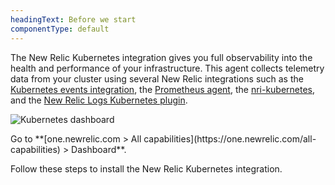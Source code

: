 ```yaml
---
headingText: Before we start
componentType: default
---
```




The New Relic Kubernetes integration gives you full observability into the health and performance of your infrastructure. This agent collects telemetry data from your cluster using several New Relic integrations such as the [Kubernetes events integration](/docs/kubernetes-pixie/kubernetes-integration/understand-use-data/kubernetes-events-integration/), the [Prometheus agent](/docs/infrastructure/prometheus-integrations/install-configure-prometheus-agent/install-prometheus-agent/), the [nri-kubernetes](https://github.com/newrelic/nri-kubernetes), and the [New Relic Logs Kubernetes plugin](/docs/logs/forward-logs/kubernetes-plugin-log-forwarding/).

<img
  title="Kubernetes dashboard"
  alt="Kubernetes dashboard"
  src={KubernetesDashboard}
/>

<figcaption>
    Go to <DoNotTranslate>**[one.newrelic.com > All capabilities](https://one.newrelic.com/all-capabilities) > Dashboard**</DoNotTranslate>.
</figcaption>

Follow these steps to install the New Relic Kubernetes integration.

